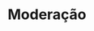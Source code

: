 ---
title: 'Moderação'
description: 'Comandos Relacionados a Moderação (Somente Administradores de Servidor)'
icon: 'money'
---